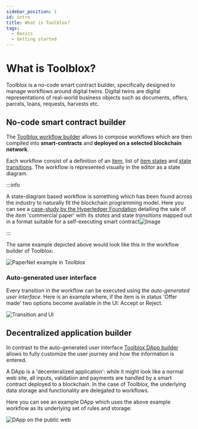 ```yaml
---
sidebar_position: 1
id: intro
title: What is Toolblox?
tags:
  - Basics
  - Getting started
---
```


# What is Toolblox?

Toolblox is a no-code smart contract builder, specifically designed to manage workflows around digital twins. Digital twins are digital representations of real-world business objects such as documents, offers, parcels, loans, requests, harvests etc.

## No-code smart contract builder

The [Toolblox workflow builder](/docs/workflow-builder/introduction) allows to compose workflows which are then compiled into **smart-contracts** and **deployed on a selected blockchain network**.

Each workflow consist of a definition of an [item](workflow-builder/items), list of [item states](workflow-builder/states) and [state transitions](workflow-builder/transitions/transition_basics). The workflow is represented visually in the editor as a state diagram.

:::info

A state-diagram based workflow is something which has been found across the industry to naturally fit the blockchain programming model. Here you can see a [case-study by the Hyperledger Foundation](https://hyperledger-fabric.readthedocs.io/it/latest/developapps/scenario.html) detailing the sale of the *item* 'commercial paper' with its *states* and state *transitions* mapped out in a format suitable for a self-executing smart contract![Image](https://github.com/hyperledger/fabric-docs-i18n/raw/release-2.2/docs/locale/it_IT/source/developapps/develop.diagram.4.png)

:::

The same example depicted above would look like this in the workflow builder of Toolblox:

![PaperNet example in Toolblox](/img/screens/papernet_example.png)

### Auto-generated user interface

Every transition in the workflow can be executed using the *auto-generated user interface*. Here is an example where, if the item is in status 'Offer made' two options become available in the UI: Accept or Reject.


![Transition and UI](/img/screens/transition_interface.png) 


## Decentralized application builder

In contrast to the auto-generated user interface [Toolblox DApp builder](/docs/dapp_builder/intro) allows to fully customize the user journey
and how the information is entered.

A DApp is a 'decenteralized application': while it might look like a normal web site, all inputs, validation and payments are handled by a smart contract deployed to a blockchain. 
In the case of Toolblox, the underlying data storage and functionality are delegated to workflows. 

Here you can see an example DApp which uses the above example workflow as its underlying set of rules and storage:

![DApp on the public web](/img/screens/dappcombo.png)